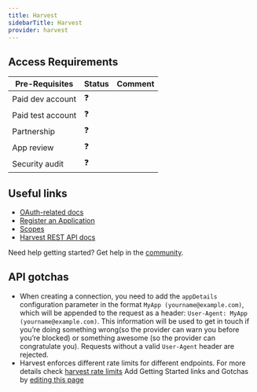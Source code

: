 ```yaml
---
title: Harvest
sidebarTitle: Harvest
provider: harvest
---
```



<Overview />
<PreBuiltTooling provider={providers[pageMetadata.provider]} />
<PreBuiltUseCases />

## Access Requirements
| Pre-Requisites | Status | Comment|
| - | - | - |
| Paid dev account | ❓ |  |
| Paid test account | ❓ |  |
| Partnership | ❓ | |
| App review | ❓ |  |
| Security audit | ❓ | |



## Useful links

-   [OAuth-related docs](https://help.getharvest.com/api-v2/authentication-api/authentication/authentication/#oauth2-application)
-   [Register an Application](https://id.getharvest.com/sessions/new?go_back=%2Fdevelopers)
-   [Scopes](https://help.getharvest.com/api-v2/authentication-api/authentication/authentication/#scopes-and-account-access)
-   [Harvest REST API docs](https://help.getharvest.com/api-v2)

<Tip>Need help getting started? Get help in the [community](https://nango.dev/slack).</Tip>

## API gotchas
- When creating a connection, you need to add the `appDetails` configuration parameter in the format `MyApp (yourname@example.com)`, which will be appended to the request as a header: `User-Agent: MyApp (yourname@example.com)`. This information will be used to get in touch if you’re doing something wrong(so the provider can warn you before you’re blocked) or something awesome (so the provider can congratulate you). Requests without a valid `User-Agent` header are rejected.
- Harvest enforces different rate limits for different endpoints. For more details check [harvest rate limits](https://help.getharvest.com/api-v2/introduction/overview/general/#rate-limiting)
<Note>Add Getting Started links and Gotchas by [editing this page](https://github.com/nangohq/nango/tree/master/docs-v2/integrations/all/harvest.mdx)</Note>
